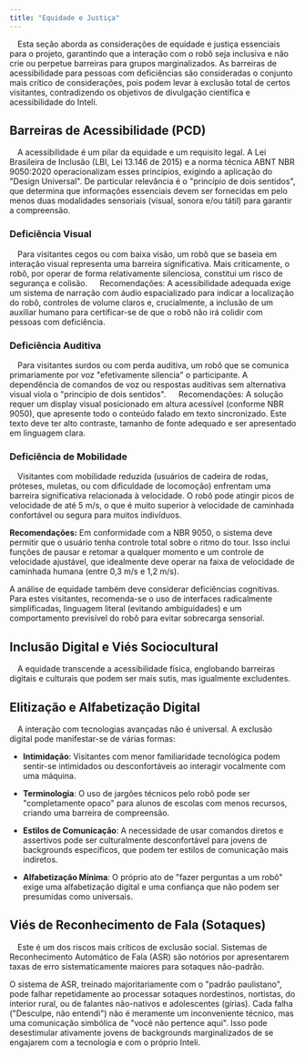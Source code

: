 ```yaml
---
title: "Equidade e Justiça"
---
```


&emsp;Esta seção aborda as considerações de equidade e justiça essenciais para o projeto, garantindo que a interação com o robô seja inclusiva e não crie ou perpetue barreiras para grupos marginalizados. As barreiras de acessibilidade para pessoas com deficiências são consideradas o conjunto mais crítico de considerações, pois podem levar à exclusão total de certos visitantes, contradizendo os objetivos de divulgação científica e acessibilidade do Inteli.

## Barreiras de Acessibilidade (PCD)

&emsp;A acessibilidade é um pilar da equidade e um requisito legal. A Lei Brasileira de Inclusão (LBI, Lei 13.146 de 2015) e a norma técnica ABNT NBR 9050:2020 operacionalizam esses princípios, exigindo a aplicação do "Design Universal". De particular relevância é o "princípio de dois sentidos", que determina que informações essenciais devem ser fornecidas em pelo menos duas modalidades sensoriais (visual, sonora e/ou tátil) para garantir a compreensão.

### Deficiência Visual

&emsp;Para visitantes cegos ou com baixa visão, um robô que se baseia em interação visual representa uma barreira significativa. Mais criticamente, o robô, por operar de forma relativamente silenciosa, constitui um risco de segurança e colisão.   Recomendações: A acessibilidade adequada exige um sistema de narração com áudio espacializado para indicar a localização do robô, controles de volume claros e, crucialmente, a inclusão de um auxiliar humano para certificar-se de que o robô não irá colidir com pessoas com deficiência.

### Deficiência Auditiva

&emsp;Para visitantes surdos ou com perda auditiva, um robô que se comunica primariamente por voz "efetivamente silencia" o participante. A dependência de comandos de voz ou respostas auditivas sem alternativa visual viola o "princípio de dois sentidos".   Recomendações: A solução requer um display visual posicionado em altura acessível (conforme NBR 9050), que apresente todo o conteúdo falado em texto sincronizado. Este texto deve ter alto contraste, tamanho de fonte adequado e ser apresentado em linguagem clara.

### Deficiência de Mobilidade

&emsp;Visitantes com mobilidade reduzida (usuários de cadeira de rodas, próteses, muletas, ou com dificuldade de locomoção) enfrentam uma barreira significativa relacionada à velocidade. O robô pode atingir picos de velocidade de até 5 m/s, o que é muito superior à velocidade de caminhada confortável ou segura para muitos indivíduos.

**Recomendações:** Em conformidade com a NBR 9050, o sistema deve permitir que o usuário tenha controle total sobre o ritmo do tour. Isso inclui funções de pausar e retomar a qualquer momento e um controle de velocidade ajustável, que idealmente deve operar na faixa de velocidade de caminhada humana (entre 0,3 m/s e 1,2 m/s).

<Callout title="Nota Adicional" type="tip">   A análise de equidade também deve considerar deficiências cognitivas. Para estes visitantes, recomenda-se o uso de interfaces radicalmente simplificadas, linguagem literal (evitando ambiguidades) e um comportamento previsível do robô para evitar sobrecarga sensorial. </Callout>

## Inclusão Digital e Viés Sociocultural

&emsp;A equidade transcende a acessibilidade física, englobando barreiras digitais e culturais que podem ser mais sutis, mas igualmente excludentes.

## Elitização e Alfabetização Digital

&emsp;A interação com tecnologias avançadas não é universal. A exclusão digital pode manifestar-se de várias formas:

* **Intimidação**: Visitantes com menor familiaridade tecnológica podem sentir-se intimidados ou desconfortáveis ao interagir vocalmente com uma máquina.

* **Terminologia**: O uso de jargões técnicos pelo robô pode ser "completamente opaco" para alunos de escolas com menos recursos, criando uma barreira de compreensão.

* **Estilos de Comunicação**: A necessidade de usar comandos diretos e assertivos pode ser culturalmente desconfortável para jovens de backgrounds específicos, que podem ter estilos de comunicação mais indiretos.

* **Alfabetização Mínima**: O próprio ato de "fazer perguntas a um robô" exige uma alfabetização digital e uma confiança que não podem ser presumidas como universais.

## Viés de Reconhecimento de Fala (Sotaques)

&emsp;Este é um dos riscos mais críticos de exclusão social. Sistemas de Reconhecimento Automático de Fala (ASR) são notórios por apresentarem taxas de erro sistematicamente maiores para sotaques não-padrão.

<Callout title="Risco Crítico: Exclusão Simbólica" type="danger"> O sistema de ASR, treinado majoritariamente com o "padrão paulistano", pode falhar repetidamente ao processar sotaques nordestinos, nortistas, do interior rural, ou de falantes não-nativos e adolescentes (gírias). Cada falha ("Desculpe, não entendi") não é meramente um inconveniente técnico, mas uma comunicação simbólica de "você não pertence aqui". Isso pode desestimular ativamente jovens de backgrounds marginalizados de se engajarem com a tecnologia e com o próprio Inteli. </Callout>
